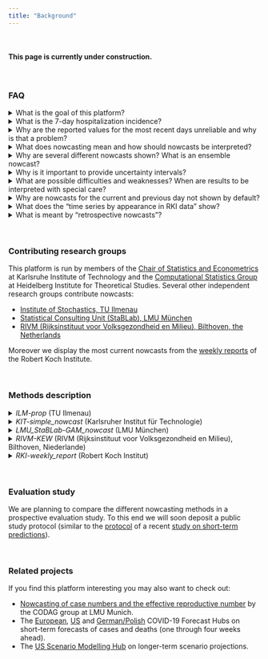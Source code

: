 ```yaml
---
title: "Background"
---
```


<br>

#### This page is currently under construction.

<br>

### FAQ

<details><summary>What is the goal of this platform?</summary>
<p>
tba
</p>
</details>

<details><summary>What is the 7-day hospitalization incidence?</summary>
<p>
tba
</p>
</details>

<details><summary>Why are the reported values for the most recent days unreliable and why is that a problem?</summary>
<p>
tba
</p>
</details>

<details><summary>What does nowcasting mean and how should nowcasts be interpreted?</summary>
<p>
tba
</p>
</details>

<details><summary>Why are several different nowcasts shown? What is an ensemble nowcast?</summary>
<p>
tba
</p>
</details>

<details><summary>Why is it important to provide uncertainty intervals?</summary>
<p>
tba
</p>
</details>

<details><summary>What are possible difficulties and weaknesses? When are results to be interpreted with special care?</summary>
<p>
tba
</p>
</details>

<details><summary>Why are nowcasts for the current and previous day not shown by default?</summary>
<p>
tba
</p>
</details>

<details><summary>What does the "time series by appearance in RKI data" show?</summary>
<p>
tba
</p>
</details>

<details><summary>What is meant by "retrospective nowcasts"?</summary>
<p>
tba
</p>
</details>

<br>

### Contributing research groups

This platform is run by members of the [Chair of Statistics and Econometrics](https://statistik.econ.kit.edu/index.php){target="_blank"} at Karlsruhe Institute of Technology and the [Computational Statistics Group](https://www.h-its.org/de/forschung/cst/){target="_blank"} at Heidelberg Institute for Theoretical Studies. Several other independent research groups contribute nowcasts:

- [Institute of Stochastics, TU Ilmenau](https://www.tu-ilmenau.de/stochastik/){target="_blank"}
- [Statistical Consulting Unit (StaBLab), LMU München](https://corona.stat.uni-muenchen.de/){target="_blank"}
- [RIVM (Rijksinstituut voor Volksgezondheid en Milieu), Bilthoven, the Netherlands](https://www.rivm.nl/en){target="_blank"}

Moreover we display the most current nowcasts from the [weekly reports](https://www.rki.de/DE/Content/InfAZ/N/Neuartiges_Coronavirus/Situationsberichte/Gesamt.html){target="_blank"} of the Robert Koch Institute.

<br>

### Methods description

<details><summary>*ILM-prop* (TU Ilmenau)</summary>
<p>
*These Nowcasts are based on the proportion of the 7-day incidence of COVID-19 cases that appear in the hospitalization incidence after one, two etc. weeks. This model then multiplies todays known 7-day incidence by these weekly proportions and predicts todays 7-day hospitalization incidence by summing these up. 
The uncertainty is based on a log-normal (within age-groups) or normal (sum over all age groups) distribution where the dispersion is estimated based on retrospective application of the model.*
</p>

<p>
*The model assumes that the proportion of hospitalization within one, two etc. weeks and associated delays does not change drastically.*
</p>
</details>

<details><summary>*KIT-simple_nowcast* (Karlsruher Institut für Technologie)</summary>
<p>
*Nowcasting is based on a simple estimation of the distribution of delays between the Meldedatum and appearance in the RKI data set (based on the last 50 days). From these, multiplication factors are derived and used for an upward correction of incomplete observations. To assess the nowcast uncertainty, the same corrected values are generated for past time points (based on the information available at the respective time) and compared to the subsequently observed values. To this end we assume a negative binomial distribution, where the dispersion parameter is a function of the time difference between Meldedatum and date of nowcast. Estimation of the dispersion parameter ist done via a maximum likelihood approach.*
</p>
<p>
*This method is purposefully kept simple. The central assumption is that delay distributions are temporally stable. Weekday effects and recent developments in case numbers are not accounted for.*
</p>
</details>


<details><summary>*LMU_StaBLab-GAM_nowcast* (LMU München)</summary>
<p>
*Nowcasts are based on a generalized additive model and the sequential multinomial structure of the time delay. The model is a slightly adapted version of the method by [Schneble et al. (2020)](https://onlinelibrary.wiley.com/doi/full/10.1002/bimj.202000143){target="_blank"} for nowcasting of fatal infections.*
</p>
</details>




<details><summary>*RIVM-KEW* (RIVM (Rijksinstituut voor Volksgezondheid en Milieu), Bilthoven, Niederlande)</summary>
<p>
*This model is a simplified version of the model presented by van de Kassteele, Eilers and Wallinga ([Epidemiology, 2019](https://doi.org/10.1097/ede.0000000000001050){target="_blank"}). The reported counts by date and delay are described by a negative binomial distribution. The expected values are modelled by a two-dimensional P-spline surface and other covariates. This surface is extrapolated for all dates and delays outside the reporting triangle. The nowcast is obtained by summing all counts over the delays by date. Prediction intervals are obtained by Monte Carlo simulation from the predictive distribution. This simplified model is without the calender time x delay interaction, the unimodality and boundary constraints. Model fitting is done efficiently using the [mgcv](https://cran.r-project.org/web/packages/mgcv/index.html){target="_blank"} package in R.*
</p>
</details>

<details><summary>*RKI-weekly_report* (Robert Koch Institut)</summary>
<p>
*These nowcasts are taken from the [weekly reports of the Robert Koch Institute](https://www.rki.de/DE/Content/InfAZ/N/Neuartiges_Coronavirus/Situationsberichte/Gesamt.html){target="_blank"} (updated on Thursdays). These are based on a modified version of the [nowcasting method for 7-day case incidences](https://www.rki.de/DE/Content/InfAZ/N/Neuartiges_Coronavirus/Projekte_RKI/Nowcasting.html){target="_blank"}.*
</p>
<p>
*As the RKI nowcasts are currently only communiated via the weekly reports, we read out the numbers from the respective figures, which may lead to minor imprecisions.*
</p>
</details>

<br>

### Evaluation study

We are planning to compare the different nowcasting methods in a prospective evaluation study. To this end we will soon deposit a public study protocol (similar to the [protocol](https://osf.io/zkdvb/){target="_blank"} of a recent [study on short-term predictions](https://www.nature.com/articles/s41467-021-25207-0){target="_blank"}).

<br>

### Related projects

If you find this platform interesting you may also want to check out:

- [Nowcasting of case numbers and the effective reproductive number](https://corona.stat.uni-muenchen.de/nowcast/){target="_blank"} by the CODAG group at LMU Munich.
- The [European](https://covid19forecasthub.eu/){target="_blank"}, [US](https://covid19forecasthub.org/){target="_blank"} and [German/Polish](https://kitmetricslab.github.io/forecasthub/){target="_blank"} COVID-19 Forecast Hubs on short-term forecasts of cases and deaths (one through four weeks ahead).
- The [US Scenario Modelling Hub](https://covid19scenariomodelinghub.org/){target="_blank"} on longer-term scenario projections.
